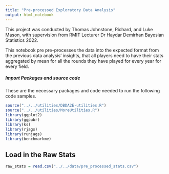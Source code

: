 ---
title: "Pre-processed Exploratory Data Analysis"
output: html_notebook
---
This project was conducted by Thomas Johnstone, Richard, and Luke Mason, with supervision from RMIT Lecturer Dr Haydar Demirhan Bayesian Statistics 2022.

This notebook pre pre-processes the data into the expected format from the previous data analysis' insights, that all players need to have their stats aggregated by mean for all the rounds they have played for every year for every field.


##### Import Packages and source code
These are the necessary packages and code needed to run the following code samples.
```{r}
source("../../utilities/DBDA2E-utilities.R") 
source("../../utilities/MoreUtilities.R")
library(ggplot2)
library(ggpubr)
library(ks)
library(rjags)
library(runjags)
library(benchmarkme)
```


## Load in the Raw Stats
```{r}
raw_stats = read.csv("../../data/pre_processed_stats.csv")
```